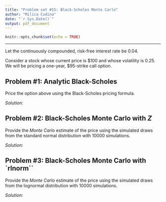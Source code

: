 ```yaml
---
title: "Problem set #15: Black-Scholes Monte Carlo"
author: "Milica Cudina"
date: "`r Sys.Date()`"
output: pdf_document
---
```


```r
knitr::opts_chunk$set(echo = TRUE)
```

---

Let the continuously compounded, risk-free interest rate be $0.04$. 

Consider a stock whose current price is \$100 and whose volatility is $0.25$. We will be pricing a one-year, \$95-strike call option. 



## Problem #1: Analytic Black-Scholes
Price the option above using the Black-Scholes pricing formula. 

*Solution:*


## Problem #2: Black-Scholes Monte Carlo with $Z$
Provide the *Monte Carlo* estimate of the price using the simulated draws from the standard normal distribution with 10000 simulations.

*Solution:*


## Problem #3: Black-Scholes Monte Carlo with `rlnorm``
Provide the *Monte Carlo* estimate of the price using the simulated draws from the lognormal distribution with 10000 simulations.

*Solution:*
